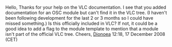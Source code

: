 Hello,
Thanks for your help on the VLC documentation. I see that you added documentation for an OSC module but can't find it in the VLC tree. (I haven't been following development for the last 2 or 3 months so I could have missed something.) Is this officially included in VLC? If not, it could be a good idea to add a flag to the module template to mention that a module isn't part of the official VLC tree. Cheers, [[User:Dionoea|Dionoea]] 12:18, 17 December 2008 (CET)